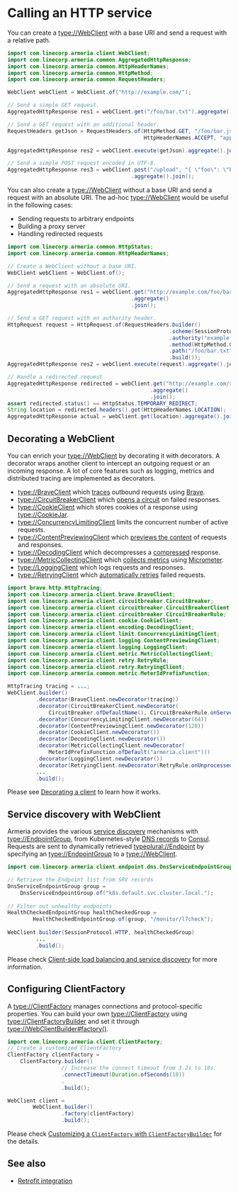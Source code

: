 # Calling an HTTP service

You can create a <type://WebClient> with a base URI and send a request with a relative path.

```java
import com.linecorp.armeria.client.WebClient;
import com.linecorp.armeria.common.AggregatedHttpResponse;
import com.linecorp.armeria.common.HttpHeaderNames;
import com.linecorp.armeria.common.HttpMethod;
import com.linecorp.armeria.common.RequestHeaders;

WebClient webClient = WebClient.of("http://example.com/");

// Send a simple GET request.
AggregatedHttpResponse res1 = webClient.get("/foo/bar.txt").aggregate().join();

// Send a GET request with an additional header.
RequestHeaders getJson = RequestHeaders.of(HttpMethod.GET, "/foo/bar.json",
                                           HttpHeaderNames.ACCEPT, "application/json");

AggregatedHttpResponse res2 = webClient.execute(getJson).aggregate().join();

// Send a simple POST request encoded in UTF-8.
AggregatedHttpResponse res3 = webClient.post("/upload", "{ \"foo\": \"bar\" }")
                                       .aggregate().join();
```

You can also create a <type://WebClient> without a base URI and send a request with an absolute URI.
The ad-hoc <type://WebClient> would be useful in the following cases:

- Sending requests to arbitrary endpoints
- Building a proxy server
- Handling redirected requests

```java
import com.linecorp.armeria.common.HttpStatus;
import com.linecorp.armeria.common.HttpHeaderNames;

// Create a WebClient without a base URI.
WebClient webClient = WebClient.of();

// Send a request with an absolute URI.
AggregatedHttpResponse res1 = webClient.get("http://example.com/foo/bar.txt")
                                       .aggregate()
                                       .join();

// Send a GET request with an authority header.
HttpRequest request = HttpRequest.of(RequestHeaders.builder()
                                                   .scheme(SessionProtocol.HTTP)
                                                   .authority("example.com")
                                                   .method(HttpMethod.GET)
                                                   .path("/foo/bar.txt")
                                                   .build());
AggregatedHttpResponse res2 = webClient.execute(request).aggregate().join();

// Handle a redirected request
AggregatedHttpResponse redirected = webClient.get("http://example.com/redirect")
                                             .aggregate()
                                             .join();
assert redirected.status() == HttpStatus.TEMPORARY_REDIRECT;
String location = redirected.headers().get(HttpHeaderNames.LOCATION);
AggregatedHttpResponse actual = webClient.get(location).aggregate().join();
```

## Decorating a WebClient

You can enrich your <type://WebClient> by decorating it with decorators.
A decorator wraps another client to intercept an outgoing request or an incoming response.
A lot of core features such as logging, metrics and distributed tracing are implemented as decorators.

- <type://BraveClient> which [traces](/docs/advanced-zipkin) outbound requests using 
  [Brave](https://github.com/openzipkin/brave).
- <type://CircuitBreakerClient> which [opens a circuit](/docs/client-circuit-breaker) on failed responses.
- <type://CookieClient> which stores cookies of a response using <type://CookieJar>.
- <type://ConcurrencyLimitingClient> limits the concurrent number of active requests.
- <type://ContentPreviewingClient> which
  [previews the content](https://armeria.dev/docs/advanced-structured-logging/#enabling-content-previews) of
  requests and responses.
- <type://DecodingClient> which decompresses a
  [compressed](https://developer.mozilla.org/en-US/docs/Web/HTTP/Headers/Content-Encoding) response.
- <type://MetricCollectingClient> which 
  [collects metrics](/docs/advanced-metrics#collecting-client-side-metrics) using 
  [Micrometer](https://micrometer.io/).
- <type://LoggingClient> which logs requests and responses.
- <type://RetryingClient> which [automatically retries](/docs/client-retry) failed requests.
  
```java
import brave.http.HttpTracing;
import com.linecorp.armeria.client.brave.BraveClient;
import com.linecorp.armeria.client.circuitbreaker.CircuitBreaker;
import com.linecorp.armeria.client.circuitbreaker.CircuitBreakerClient;
import com.linecorp.armeria.client.circuitbreaker.CircuitBreakerRule;
import com.linecorp.armeria.client.cookie.CookieClient;
import com.linecorp.armeria.client.encoding.DecodingClient;
import com.linecorp.armeria.client.limit.ConcurrencyLimitingClient;
import com.linecorp.armeria.client.logging.ContentPreviewingClient;
import com.linecorp.armeria.client.logging.LoggingClient;
import com.linecorp.armeria.client.metric.MetricCollectingClient;
import com.linecorp.armeria.client.retry.RetryRule;
import com.linecorp.armeria.client.retry.RetryingClient;
import com.linecorp.armeria.common.metric.MeterIdPrefixFunction;

HttpTracing tracing = ...;
WebClient.builder()
         .decorator(BraveClient.newDecorator(tracing))
         .decorator(CircuitBreakerClient.newDecorator(
             CircuitBreaker.ofDefaultName(), CircuitBreakerRule.onServerErrorStatus()))
         .decorator(ConcurrencyLimitingClient.newDecorator(64))
         .decorator(ContentPreviewingClient.newDecorator(128))
         .decorator(CookieClient.newDecorator())
         .decorator(DecodingClient.newDecorator())
         .decorator(MetricCollectingClient.newDecorator(
             MeterIdPrefixFunction.ofDefault("armeria.client")))
         .decorator(LoggingClient.newDecorator())
         .decorator(RetryingClient.newDecorator(RetryRule.onUnprocessed()))
         ...
         .build();
```

Please see [Decorating a client](/docs/client-decorator) to learn how it works.

## Service discovery with WebClient

Armeria provides the various [service discovery](https://microservices.io/patterns/client-side-discovery.html)
mechanisms with <type://EndpointGroup>, 
from Kubernetes-style [DNS records](/docs/client-service-discovery#dns-based-service-discovery-with-dnsendpointgroup) 
to [Consul](/docs/client-service-discovery#consul-based-service-discovery-with-consulendpointgroup).
Requests are sent to dynamically retrieved <typeplural://Endpoint> by specifying an <type://EndpointGroup>
to a <type://WebClient>.

```java
import com.linecorp.armeria.client.endpoint.dns.DnsServiceEndpointGroup;

// Retrieve the Endpoint list from SRV records
DnsServiceEndpointGroup group =
    DnsServiceEndpointGroup.of("k8s.default.svc.cluster.local.");
    
// Filter out unhealthy endpoints
HealthCheckedEndpointGroup healthCheckedGroup =
        HealthCheckedEndpointGroup.of(group, "/monitor/l7check");
        
WebClient.builder(SessionProtocol.HTTP, healthCheckedGroup)
         ...
         .build();
```

Please check [Client-side load balancing and service discovery](/docs/client-service-discovery)
for more information.

## Configuring ClientFactory

A <type://ClientFactory> manages connections and protocol-specific properties.
You can build your own <type://ClientFactory> using <type://ClientFactoryBuilder> and 
set it through <type://WebClientBuilder#factory()>.

```java
import com.linecorp.armeria.client.ClientFactory;
// Create a customized ClientFactory                                  
ClientFactory clientFactory =
    ClientFactory.builder()
                 // Increase the connect timeout from 3.2s to 10s.
                 .connectTimeout(Duration.ofSeconds(10))
                 .
                 .build();

WebClient client =
        WebClient.builder()
                 .factory(clientFactory)
                 .build();
```

Please check [Customizing a `ClientFactory` with `ClientFactoryBuilder`](/docs/client-factory-builder)
for the details.

## See also
- [Retrofit integration](/docs/client-retrofit)


